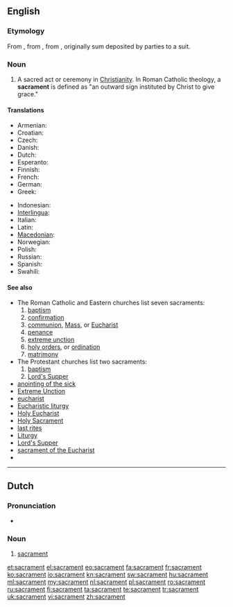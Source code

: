 ==English==

===Etymology===
From {{etyl|la}} {{term|sacramentum|sacrāmentum|sacrament|lang=la}}, from {{term|sacro|sacrō|hallow, consecrate|lang=la}}, from {{term|sacer||sacred, holy|lang=la}}, originally sum deposited by parties to a suit.

===Noun===
{{en-noun}}

# {{Christianity}} A sacred act or ceremony in [[Christianity]].  In Roman Catholic theology, a '''sacrament''' is defined as "an outward sign instituted by Christ to give grace."

====Translations====
{{trans-top|sacred act or ceremony}}
* Armenian: {{t-|hy|խորհուրդ|tr=xorhurd}}
* Croatian: {{t|hr|sakrament}}
* Czech: {{t-|cs|svátost|f}}
* Danish: {{t|da|sakramente}}
* Dutch: {{t+|nl|sacrament|n}}
* Esperanto: {{t|eo|sakramento|xs=Esperanto}}
* Finnish: {{t-|fi|sakramentti}}
* French: {{t+|fr|sacrement|m}}
* German: {{t-|de|Sakrament|n}}
* Greek: {{t+|el|μυστήριο|n|tr=mystírio}}
{{trans-mid}}
* Indonesian: {{t|id|sakramen|xs=Indonesian}}
* [[Interlingua]]: {{t-|ia|sacramento|xs=Interlingua}}
* Italian: {{t+|it|sacramento|m}}
* Latin: {{t-|la|sacramentum|n|alt=sacrāmentum}}
* [[Macedonian]]: {{t|mk|света тајна|f|tr=svéta tájna}}
* Norwegian: {{t-|no|sakrament|n}}
* Polish: {{t-|pl|sakrament|m}}
* Russian: {{t|ru|таинство|n|tr=táinstvo}}
* Spanish: {{t-|es|sacramento|m}}
* Swahili: {{t+|sw|komunyo|xs=Swahili}}
{{trans-bottom}}

====See also====
* The Roman Catholic and Eastern churches list seven sacraments:
*# [[baptism]]
*# [[confirmation]]
*# [[communion]], [[Mass]], or [[Eucharist]]
*# [[penance]]
*# [[extreme unction]]
*# [[holy orders]], or [[ordination]]
*# [[matrimony]]
* The Protestant churches list two sacraments:
*# [[baptism]]
*# [[Lord's Supper]]
* [[anointing of the sick]]
* [[Extreme Unction]]
* [[eucharist]]
* [[Eucharistic liturgy]]
* [[Holy Eucharist]]
* [[Holy Sacrament]]
* [[last rites]]
* [[Liturgy]]
* [[Lord's Supper]]
* [[sacrament of the Eucharist]]
* {{pedialite}}

----

==Dutch==
{{wikipedia|lang=nl}}

===Pronunciation===
* {{audio|Nl-sacrament.ogg|Audio}}

===Noun===
{{nl-noun|n|sacramenten|*}}

# {{Christianity|lang=nl}} [[#English|sacrament]]

[[et:sacrament]]
[[el:sacrament]]
[[eo:sacrament]]
[[fa:sacrament]]
[[fr:sacrament]]
[[ko:sacrament]]
[[io:sacrament]]
[[kn:sacrament]]
[[sw:sacrament]]
[[hu:sacrament]]
[[ml:sacrament]]
[[my:sacrament]]
[[nl:sacrament]]
[[pl:sacrament]]
[[ro:sacrament]]
[[ru:sacrament]]
[[fi:sacrament]]
[[ta:sacrament]]
[[te:sacrament]]
[[tr:sacrament]]
[[uk:sacrament]]
[[vi:sacrament]]
[[zh:sacrament]]